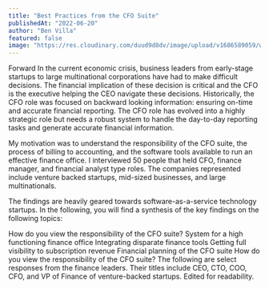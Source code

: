 ```yaml
---
title: "Best Practices from the CFO Suite"
publishedAt: "2022-06-20"
author: "Ben Villa"
featured: false
image: "https://res.cloudinary.com/duud9d8dv/image/upload/v1686589059/web-app-clones/truewind.ai/best-practices_jxsii3.jpg"
---
```


Forward
In the current economic crisis, business leaders from early-stage startups to large multinational corporations have had to make difficult decisions. The financial implication of these decision is critical and the CFO is the executive helping the CEO navigate these decisions. Historically, the CFO role was focused on backward looking information: ensuring on-time and accurate financial reporting. The CFO role has evolved into a highly strategic role but needs a robust system to handle the day-to-day reporting tasks and generate accurate financial information.

My motivation was to understand the responsibility of the CFO suite, the process of billing to accounting, and the software tools available to run an effective finance office. I interviewed 50 people that held CFO, finance manager, and financial analyst type roles. The companies represented include venture backed startups, mid-sized businesses, and large multinationals.

The findings are heavily geared towards software-as-a-service technology startups. In the following, you will find a synthesis of the key findings on the following topics:

How do you view the responsibility of the CFO suite?
System for a high functioning finance office
Integrating disparate finance tools
Getting full visibility to subscription revenue
Financial planning of the CFO suite
How do you view the responsibility of the CFO suite?
The following are select responses from the finance leaders. Their titles include CEO, CTO, COO, CFO, and VP of Finance of venture-backed startups. Edited for readability.